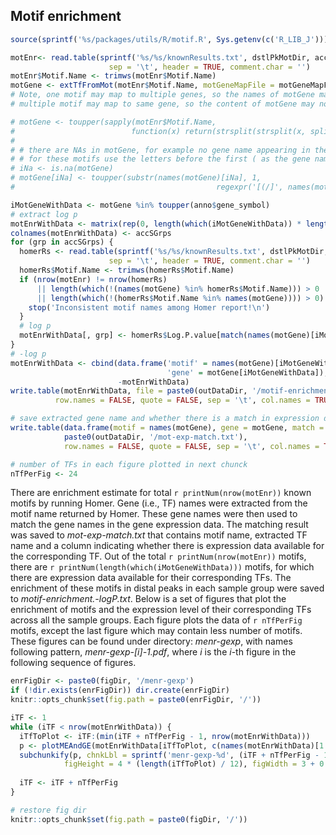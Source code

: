 
## Motif enrichment

```r
source(sprintf('%s/packages/utils/R/motif.R', Sys.getenv(c('R_LIB_J'))))

motEnr<- read.table(sprintf('%s/%s/knownResults.txt', dstlPkMotDir, accSGrps[1]), 
                      sep = '\t', header = TRUE, comment.char = '')
motEnr$Motif.Name <- trimws(motEnr$Motif.Name)
motGene <- extTfFromMot(motEnr$Motif.Name, motGeneMapFile = motGeneMapFile) 
# Note, one motif may map to multiple genes, so the names of motGene may not be unique
# multiple motif may map to same gene, so the content of motGene may not be unique as well

# motGene <- toupper(sapply(motEnr$Motif.Name, 
#                          function(x) return(strsplit(strsplit(x, split = '/')[[1]][2], 
#                                                                           split = '-')[[1]][2])))
# # there are NAs in motGene, for example no gene name appearing in the second part of CRE(bZIP)/Promoter/Homer
# # for these motifs use the letters before the first ( as the gene name
# iNa <- is.na(motGene)
# motGene[iNa] <- toupper(substr(names(motGene)[iNa], 1, 
#                                             regexpr('[(/]', names(motGene)[iNa], perl = TRUE) - 1))

iMotGeneWithData <- motGene %in% toupper(anno$gene_symbol)
# extract log p
motEnrWithData <- matrix(rep(0, length(which(iMotGeneWithData)) * length(accSGrps)), ncol = length(accSGrps))
colnames(motEnrWithData) <- accSGrps
for (grp in accSGrps) {
  homerRs <- read.table(sprintf('%s/%s/knownResults.txt', dstlPkMotDir, grp), 
                      sep = '\t', header = TRUE, comment.char = '')
  homerRs$Motif.Name <- trimws(homerRs$Motif.Name)
  if (nrow(motEnr) != nrow(homerRs) 
      || length(which(!(names(motGene) %in% homerRs$Motif.Name))) > 0
      || length(which(!(homerRs$Motif.Name %in% names(motGene)))) > 0) {
    stop('Inconsistent motif names among Homer report!\n')
  }
  # log p
  motEnrWithData[, grp] <- homerRs$Log.P.value[match(names(motGene)[iMotGeneWithData], homerRs$Motif.Name)]
}
# -log p
motEnrWithData <- cbind(data.frame('motif' = names(motGene)[iMotGeneWithData], 
                                   'gene' = motGene[iMotGeneWithData]), 
                        -motEnrWithData)
write.table(motEnrWithData, file = paste0(outDataDir, '/motif-enrichment.-logP.txt'),
          row.names = FALSE, quote = FALSE, sep = '\t', col.names = TRUE)

# save extracted gene name and whether there is a match in expression data
write.table(data.frame(motif = names(motGene), gene = motGene, match = iMotGeneWithData), 
            paste0(outDataDir, '/mot-exp-match.txt'),
            row.names = FALSE, quote = FALSE, sep = '\t', col.names = TRUE)

# number of TFs in each figure plotted in next chunck
nTfPerFig <- 24
```

There are enrichment estimate for total `r printNum(nrow(motEnr))` known motifs by running Homer. Gene (i.e., TF) names were extracted from the motif name returned by Homer. These gene names were then used to match the gene names in the gene expression data. The matching result was saved to *mot-exp-match.txt* that contains motif name, extracted TF name and a column indicating whether there is expression data available for the corresponding TF. Out of the total `r printNum(nrow(motEnr))` motifs, there are `r printNum(length(which(iMotGeneWithData)))` motifs, for which there are expression data available for their corresponding TFs. The enrichment of these motifs in distal peaks in each sample group were saved to *motif-enrichment.-logP.txt*. Below is a set of figures that plot the enrichment of motifs and the expression level of their corresponding TFs across all the sample groups. Each figure plots the data of `r nTfPerFig` motifs, except the last figure which may contain less number of motifs. These figures can be found under directory: *menr-gexp*, with names following pattern, *menr-gexp-[$i$]-1.pdf*, where $i$ is the $i$-th figure in the following sequence of figures. 

```r
enrFigDir <- paste0(figDir, '/menr-gexp')
if (!dir.exists(enrFigDir)) dir.create(enrFigDir)
knitr::opts_chunk$set(fig.path = paste0(enrFigDir, '/'))

iTF <- 1
while (iTF < nrow(motEnrWithData)) {
  iTfToPlot <- iTF:(min(iTF + nTfPerFig - 1, nrow(motEnrWithData)))
  p <- plotMEAndGE(motEnrWithData[iTfToPlot, c(names(motEnrWithData)[1:2], grpInCom)], expGrpAveCom)
  subchunkify(p, chnkLbl = sprintf('menr-gexp-%d', (iTF + nTfPerFig - 1) / nTfPerFig), 
            figHeight = 4 * (length(iTfToPlot) / 12), figWidth = 3 + 0.5 * length(grpInCom))
  
  iTF <- iTF + nTfPerFig
}

# restore fig dir
knitr::opts_chunk$set(fig.path = paste0(figDir, '/'))
```
